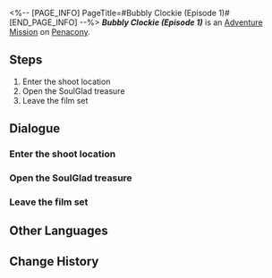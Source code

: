 <%-- [PAGE_INFO]
PageTitle=#Bubbly Clockie (Episode 1)#
[END_PAGE_INFO] --%>
{{Stub|Dialogue.}}
{{Mission Infobox
|id            = 8022123
|title         = ''Bubbly Clockie'' (Episode 1)
|image         = <!--Mission Bubbly Clockie (Episode 1).png-->
|type          = Adventure
|event_name    = 
|chapter       = 
|requirements  = {{subst:void|<!--Unknown: {"Type":"Manual"}-->}}
|summary       = <!--official mission summary from Fate's Atlas-->
|characters    = Clockie; Trailblazer
|startLocation = [[Penacony]] - [[''Bubbly Clockie'' (Episode 1)]]
|world         = Penacony
|area          = ''Bubbly Clockie'' (Episode 1)
|prev          = 
|next          = 
|rewards       = 
}}
'''''''Bubbly Clockie'' (Episode 1)''''' is an [[Adventure Mission]] on [[Penacony]].

==Steps==
# Enter the shoot location
# Open the SoulGlad treasure
# Leave the film set

<!--
==Gameplay Notes==

--><!--
==Trial Character==

-->
==Dialogue==
{{Stub Dialogue}}

===Enter the shoot location{{subst:void|<!--802212301-->}}===
{{Mission Description|type=adventure|location=''Bubbly Clockie'' (Episode 1)|Filming for ''Bubbly Clockie'' has started. Complete filming missions according to the goals!<br />The location has been set up. Head there to film.}}
{{Dialogue Start}}
:{{tx}}
{{Dialogue End}}

===Open the SoulGlad treasure{{subst:void|<!--802212305-->}}===
{{Mission Description|type=adventure|location=''Bubbly Clockie'' (Episode 1)|update|Filming for ''Bubbly Clockie'' has started. Complete filming missions according to the goals!<br />You've found a treasure chest. Open it!}}
{{Dialogue Start}}
:{{tx}}
{{Dialogue End}}

===Leave the film set{{subst:void|<!--802212307-->}}===
{{Mission Description|type=adventure|location=''Bubbly Clockie'' (Episode 1)|update|Filming for ''Bubbly Clockie'' has concluded. Go show it to the client!}}
{{Dialogue Start}}
:{{tx}}
{{Dialogue End}}

==Other Languages==
{{Other Languages
|en   = ''Bubbly Clockie'' (Episode 1)
|zhs  = 《爱汽水的钟表小子》第一集
|zht  = 《愛汽水的鐘錶小子》第一集
|ja   = 『ソーダ大好きクロックボーイ』第1話
|ko   = ≪소다수를 좋아하는 시계 소년≫ 제1부
|es   = Relojito, el fanático de la soda (Episodio 1)
|fr   = Chronou le fana de soda &mdash; Épisode&nbsp;1
|ru   = «Часик, любитель газировки» (Эпизод 1)
|th   = "เจ้าหนูนาฬิกาผู้รักโซดา" ตอนที่ 1
|vi   = Cậu Bé Đồng Hồ Thích Soda (Tập 1)
|de   = „Clockie liebt Limonade“: Folge 1
|id   = "Clockie Pecinta Soda" (Episode 1)
|pt   = "Relogin Borbulhante" (Episódio 1)
}}

==Change History==
{{Change History|2.2}}
